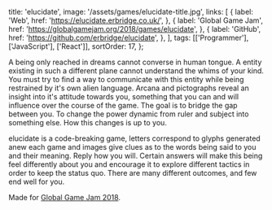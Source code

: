   title: 'elucidate',
  image: '/assets/games/elucidate-title.jpg',
  links: [
    {
      label: 'Web',
      href: 'https://elucidate.erbridge.co.uk/',
    },
    {
      label: 'Global Game Jam',
      href: 'https://globalgamejam.org/2018/games/elucidate',
    },
    {
      label: 'GitHub',
      href: 'https://github.com/erbridge/elucidate',
    },
  ],
  tags: [['Programmer'], ['JavaScript'], ['React']],
  sortOrder: 17,
};

A being only reached in dreams cannot converse in human tongue. A entity
existing in such a different plane cannot understand the whims of your kind. You
must try to find a way to communicate with this entity while being restrained by
it's own alien language. Arcana and pictographs reveal an insight into it's
attitude towards you, something that you can and will influence over the course
of the game. The goal is to bridge the gap between you. To change the power
dynamic from ruler and subject into something else. How this changes is up to
you.

elucidate is a code-breaking game, letters correspond to glyphs generated anew
each game and images give clues as to the words being said to you and their
meaning. Reply how you will. Certain answers will make this being feel
differently about you and encourage it to explore different tactics in order to
keep the status quo. There are many different outcomes, and few end well for
you.

Made for [Global Game Jam 2018](https://globalgamejam.org/2018/games/elucidate).
